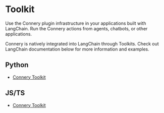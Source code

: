 # Toolkit

Use the Connery plugin infrastructure in your applications built with LangChain.
Run the Connery actions from agents, chatbots, or other applications.

Connery is natively integrated into LangChain through Toolkits.
Check out LangChain documentation below for more information and examples.

## Python

- [Connery Toolkit](https://python.langchain.com/docs/integrations/toolkits/connery)

## JS/TS

- [Connery Toolkit](https://js.langchain.com/docs/integrations/toolkits/connery)
